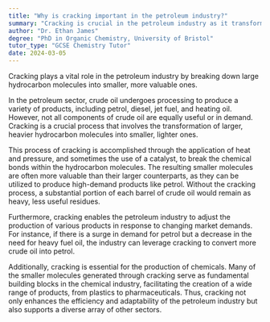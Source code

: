 ```yaml
---
title: "Why is cracking important in the petroleum industry?"
summary: "Cracking is crucial in the petroleum industry as it transforms large hydrocarbon molecules into smaller, more useful ones, enhancing the efficiency and utility of petroleum products."
author: "Dr. Ethan James"
degree: "PhD in Organic Chemistry, University of Bristol"
tutor_type: "GCSE Chemistry Tutor"
date: 2024-03-05
---
```


Cracking plays a vital role in the petroleum industry by breaking down large hydrocarbon molecules into smaller, more valuable ones.

In the petroleum sector, crude oil undergoes processing to produce a variety of products, including petrol, diesel, jet fuel, and heating oil. However, not all components of crude oil are equally useful or in demand. Cracking is a crucial process that involves the transformation of larger, heavier hydrocarbon molecules into smaller, lighter ones.

This process of cracking is accomplished through the application of heat and pressure, and sometimes the use of a catalyst, to break the chemical bonds within the hydrocarbon molecules. The resulting smaller molecules are often more valuable than their larger counterparts, as they can be utilized to produce high-demand products like petrol. Without the cracking process, a substantial portion of each barrel of crude oil would remain as heavy, less useful residues.

Furthermore, cracking enables the petroleum industry to adjust the production of various products in response to changing market demands. For instance, if there is a surge in demand for petrol but a decrease in the need for heavy fuel oil, the industry can leverage cracking to convert more crude oil into petrol.

Additionally, cracking is essential for the production of chemicals. Many of the smaller molecules generated through cracking serve as fundamental building blocks in the chemical industry, facilitating the creation of a wide range of products, from plastics to pharmaceuticals. Thus, cracking not only enhances the efficiency and adaptability of the petroleum industry but also supports a diverse array of other sectors.
    